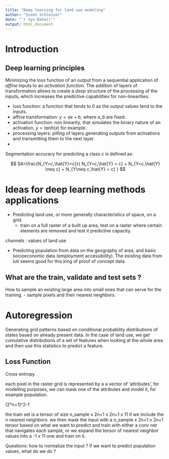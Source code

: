 ```yaml
---
title: "Deep learning for land use modeling"
author: "Ivann Schlosser"
date: "`r Sys.Date()`"
output: html_document
---
```


# Introduction

## Deep learning principles

Minimizing the loss function of an output from a sequential application of *affine* inputs to an *activation function*.
The addition of layers of transformation allows to create a *deep* structure of the processing of the inputs, which increases the predictive capabilities for non-linearities. 

* loss function: a function that tends to 0 as the output values tend to the inputs. 
* affine transformation: $y=ax+b$, where $a,b$ are fixed. 
* activation function: non linearity, that simulates the binary nature of an activation, $y=tanh(x)$ for example. 
* processing layers: pilling of layers generating outputs from activations and transmitting them to the next layer. 
* 

Segmentation accuracy for predicting a class *c* is defined as: 

$$
SA=\frac{N_{Y=c,\hat{Y}=c}}{ N_{Y=c,\hat{Y} = c} +  N_{Y=c,\hat{Y} \neq c} +  N_{Y\neq c,\hat{Y} = c} }
$$

# Ideas for deep learning methods applications

* Predicting land use, or more generally characteristics of space, on a grid.
  - train on a full raster of a built up area, test on a raster where certain elements are removed and test it predictive capacity.

channels : values of land use

* Predicting population from data on the geography of area, and basic socioeconomic data (employment accessibility). The existing data from luti seems good for this king of proof of concept data.

## What are the train, validate and test sets ? 

How to sample an existing large area into small ones that can serve for the training. 
- sample pixels and their nearest neighbors. 


# Autoregression

Generating grid patterns based on conditional probability distributions of states based on already present data. In the case of land use, we get cumulative distributions of a set of features when looking at the whole area and then use this statistics to predict a feature. 

## Loss Function 
Cross entropy 


each pixel in the raster grid is represented by a a vector of 'attributes', for modelling purposes, we can mask one of the attributes and model it, for example population. 

(2*n+1)^2-1

the train set is a tensor of size n_sample x 2n+1 x 2n+1 x 11 if we include the n nearest neighbors. 
we then mask the input with a n_sample x 2n+1 x 2n+1 tensor based on what we want to predict and train with either a conv net that navigates each sample, or we expand the tensor of nearest neighbor values into a -1 x 11 one and train on it. 

Questions: how to normalize the input ? if we want to predict population values, what do we do ? 











